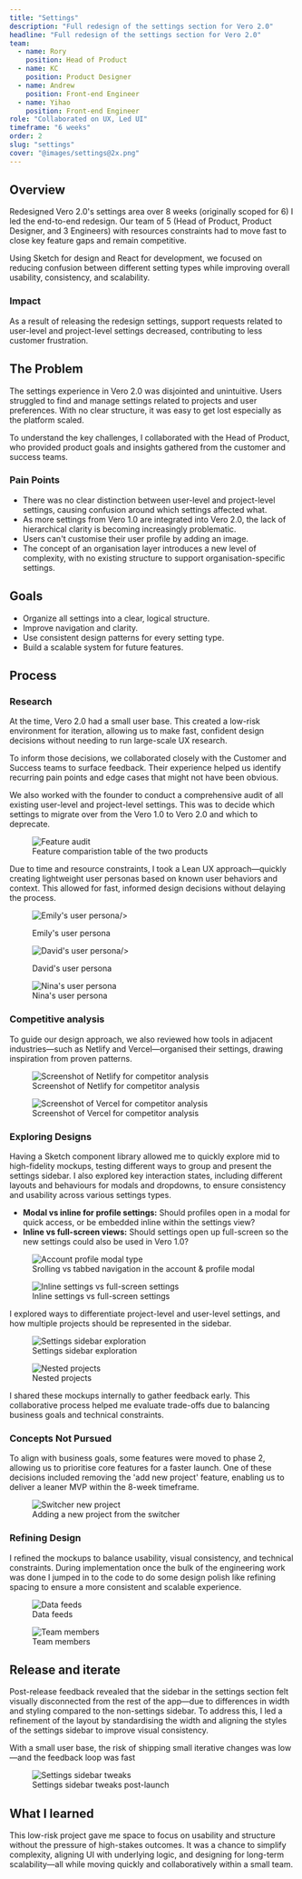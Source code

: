 ```yaml
---
title: "Settings"
description: "Full redesign of the settings section for Vero 2.0"
headline: "Full redesign of the settings section for Vero 2.0"
team:
  - name: Rory
    position: Head of Product
  - name: KC
    position: Product Designer
  - name: Andrew
    position: Front-end Engineer
  - name: Yihao
    position: Front-end Engineer
role: "Collaborated on UX, Led UI"
timeframe: "6 weeks"
order: 2
slug: "settings"
cover: "@images/settings@2x.png"
---
```



## Overview

Redesigned Vero 2.0's settings area over 8 weeks (originally scoped for 6) I led the end-to-end redesign. Our team of 5 (Head of Product, Product Designer, and 3 Engineers) with resources constraints had to move fast to close key feature gaps and remain competitive.

Using Sketch for design and React for development, we focused on reducing confusion between different setting types while improving overall usability, consistency, and scalability.

### Impact

As a result of releasing the redesign settings, support requests related to user-level and project-level settings decreased, contributing to less customer frustration.

## The Problem

The settings experience in Vero 2.0 was disjointed and unintuitive. Users struggled to find and manage settings related to projects and user preferences. With no clear structure, it was easy to get lost especially as the platform scaled.

To understand the key challenges, I collaborated with the Head of Product, who provided product goals and insights gathered from the customer and success teams.

### Pain Points

- There was no clear distinction between user-level and project-level settings, causing confusion
  around which settings affected what.
- As more settings from Vero 1.0 are integrated into Vero 2.0, the lack of hierarchical
  clarity is becoming increasingly problematic.
- Users can't customise their user profile by adding an image.
- The concept of an organisation layer introduces a new level of complexity, with
  no existing structure to support organisation-specific settings.

## Goals

- Organize all settings into a clear, logical structure.
- Improve navigation and clarity.
- Use consistent design patterns for every setting type.
- Build a scalable system for future features.

## Process

### Research

At the time, Vero 2.0 had a small user base. This created a low-risk environment for iteration, allowing us to make fast, confident design decisions without needing to run large-scale UX research.

To inform those decisions, we collaborated closely with the Customer and Success teams to surface feedback. Their experience helped us identify recurring pain points and edge cases that might not have been obvious.

We also worked with the founder to conduct a comprehensive audit of all existing user-level and project-level settings. This was to decide which settings to migrate over from the Vero 1.0 to Vero 2.0 and which to deprecate.

<figure>
  <Image
    class="rounded-4xl bg-cyan-50"
    src={featureAuditImage}
    alt="Feature audit"
  />
  <figcaption>Feature comparistion table of the two products</figcaption>
</figure>

Due to time and resource constraints, I took a Lean UX approach—quickly creating
lightweight user personas based on known user behaviors and context. This allowed for
fast, informed design decisions without delaying the process.

<figure>
  <Image
    class="rounded-4xl"
    src={emilyPersonaImage}
    densities={[1, 2]}
    alt="Emily's user persona"

/>

  <figcaption>Emily's user persona</figcaption>
</figure>

<figure>
  <Image
    class="rounded-4xl"
    src={davidPersonaImage}
    densities={[1, 2]}
    alt="David's user persona"

/>

  <figcaption>David's user persona</figcaption>
</figure>

<figure>
  <Image
    class="rounded-4xl"
    src={ninaPersonaImage}
    densities={[1, 2]}
    alt="Nina's user persona"
  />
  <figcaption>Nina's user persona</figcaption>
</figure>

### Competitive analysis

To guide our design approach, we also reviewed how tools in adjacent
industries—such as Netlify and Vercel—organised their settings, drawing
inspiration from proven patterns.

<div class="grid grid-cols-2 gap-10">
  <figure class="!my-0">
    <Image
      class="rounded-3xl outline outline-black/5"
      src={netlifyImage}
      alt="Screenshot of Netlify for competitor analysis"
    />
    <figcaption>Screenshot of Netlify for competitor analysis</figcaption>
  </figure>

  <figure class="!my-0">
    <Image
      class="rounded-3xl outline outline-black/5"
      src={vercelImage}
      alt="Screenshot of Vercel for competitor analysis"
    />
    <figcaption>Screenshot of Vercel for competitor analysis</figcaption>
  </figure>
</div>

### Exploring Designs

Having a Sketch component library allowed me to quickly explore mid to high-fidelity mockups, testing different ways to group and present the settings sidebar. I also explored key interaction states, including different layouts and behaviours for modals and dropdowns, to ensure consistency and usability across various settings types.

- **Modal vs inline for profile settings:** Should profiles open in a modal for quick access, or be
  embedded inline within the settings view?
- **Inline vs full-screen views:** Should settings open up full-screen so the new settings could also be used in Vero 1.0?

<figure>
  <Image
    class="rounded-4xl bg-cyan-50"
    src={accountProfileModalTypeImage}
    alt="Account profile modal type"
  />
  <figcaption>
    Srolling vs tabbed navigation in the account & profile modal
  </figcaption>
</figure>

<figure>
  <Image
    class="rounded-4xl bg-cyan-50"
    src={inlineFullScreenImage}
    alt="Inline settings vs full-screen settings"
  />
  <figcaption>Inline settings vs full-screen settings</figcaption>
</figure>

I explored ways to differentiate project-level and user-level settings, and how
multiple projects should be represented in the sidebar.

<div class="grid grid-cols-1 gap-8 md:grid-cols-3 md:gap-10">
  <figure class="col-span-1 !my-0 md:col-span-2">
    <Image
      class="rounded-3xl bg-cyan-50"
      src={settingsSidebarsImage}
      alt="Settings sidebar exploration"
    />
    <figcaption>Settings sidebar exploration</figcaption>
  </figure>
  <figure class="col-span-1 !my-0">
    <Image
      class="rounded-3xl bg-cyan-50"
      src={nestedProjectsImage}
      alt="Nested projects"
    />
    <figcaption>Nested projects</figcaption>
  </figure>
</div>

I shared these mockups internally to gather feedback early. This collaborative process helped me evaluate trade-offs due to balancing business goals and technical constraints.

### Concepts Not Pursued

To align with business goals, some features were moved to phase 2, allowing us to prioritise core features for a faster launch. One of these decisions included removing the 'add new project' feature, enabling us to deliver a leaner MVP within the 8-week timeframe.

<figure>
  <Image
    class="rounded-4xl bg-cyan-50"
    src={switcherNewProjectImage}
    alt="Switcher new project"
  />
  <figcaption>Adding a new project from the switcher</figcaption>
</figure>

### Refining Design

I refined the mockups to balance usability, visual consistency, and technical constraints. During implementation once the bulk of the engineering work was done I jumped in to the code to do some design polish like refining spacing to ensure a more consistent and scalable experience.

<div class="grid grid-cols-1 gap-8 md:grid-cols-3 md:gap-10">
  <figure class="col-span-1">
    <div class="overflow-hidden rounded-3xl bg-cyan-50">
      <Image
        class="!my-0 rounded-3xl drop-shadow-xl"
        src={dataFeedsImage}
        alt="Data feeds"
      />
    </div>
    <figcaption>Data feeds</figcaption>
  </figure>
  <figure class="col-span-1 md:col-span-2">
    <div class="overflow-hidden rounded-3xl bg-cyan-50">
      <Image
        class="!my-0 rounded-3xl drop-shadow-xl"
        src={teamMembersImage}
        alt="Team members"
      />
    </div>
    <figcaption>Team members</figcaption>
  </figure>
</div>

## Release and iterate

Post-release feedback revealed that the sidebar in the settings section felt visually disconnected from the rest of the app—due to differences in width and styling compared to the non-settings sidebar. To address this, I led a refinement of the layout by standardising the width and
aligning the styles of the settings sidebar to improve visual consistency.

With a small user base, the risk of shipping small iterative changes was low—and the feedback loop was fast

<figure>
  <div class="overflow-hidden rounded-4xl bg-cyan-50">
    <Image
      class="drop-shadow-xl"
      src={settingsSidebarTweaksImage}
      alt="Settings sidebar tweaks"
    />
  </div>
  <figcaption>Settings sidebar tweaks post-launch</figcaption>
</figure>

## What I learned

This low-risk project gave me space to focus on usability and structure without the pressure of high-stakes outcomes. It was a chance to simplify complexity, aligning UI with underlying logic, and designing for long-term scalability—all while moving quickly and collaboratively within a small team.
